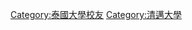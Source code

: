 {{Catnav|頁面分類|人类社会|人物|校友|大學校友}}
{{Catnav|頁面分類|人物|校友|大學校友}}

[[Category:泰國大學校友|Category:泰國大學校友]]
[[Category:清邁大學|Category:清邁大學]]